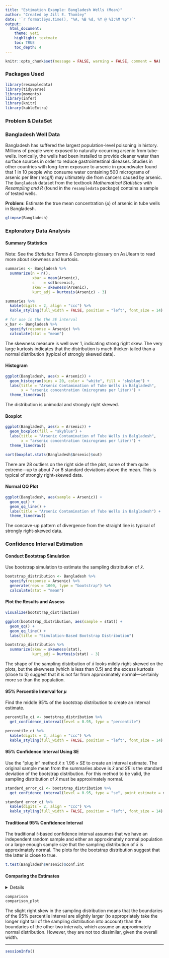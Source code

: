 ```yaml
---
title: "Estimation Example: Bangladesh Wells (Mean)"
author: "Created by Jill E. Thomley"
date: '`r format(Sys.time(), "%A, %B %d, %Y @ %I:%M %p")`'
output: 
  html_document: 
    theme: yeti
    highlight: textmate
    toc: TRUE
    toc_depth: 4
---
```


```r
knitr::opts_chunk$set(message = FALSE, warning = FALSE, comment = NA)
```

### **Packages Used**

```r
library(resampledata)
library(tidyverse)
library(moments)
library(infer)
library(knitr)
library(kableExtra)
```

### **Problem & DataSet**

### **Bangladesh Well Data**

Bangladesh has suffered the largest population-level poisoning in history. Millions of people were exposed to naturally-occurring arsenic from tube-wells. Ironically, the wells had been installed to provide cleaner water than surface sources in order to reduce gastrointestinal diseases. Studies in other countries with long-term exposure to arsenic in groundwater found that 1 in 10 people who consume water containing 500 micrograms of arsenic per liter (mcg/l) may ultimately die from cancers caused by arsenic. The `Bangladesh` dataset from the textbook *Mathematical Statistics with Resampling and R* (found in the `resampledata` package) contains a sample of tested wells.

**Problem:** Estimate the true mean concentration ($\mu$) of arsenic in tube wells in Bangladesh.

```r
glimpse(Bangladesh)
```

### **Exploratory Data Analysis**

#### **Summary Statistics**

Note: See the *Statistics Terms & Concepts* glossary on AsUlearn to read more about skewness and kurtosis.

```r
summaries <- Bangladesh %>% 
  summarize(n = n(),
            xbar = mean(Arsenic),
            s    = sd(Arsenic),
            skew = skewness(Arsenic),
            kurt_adj = kurtosis(Arsenic) - 3)

summaries %>% 
  kable(digits = 2, align = "ccc") %>% 
  kable_styling(full_width = FALSE, position = "left", font_size = 14)

# for use in the the SE interval
x_bar <- Bangladesh %>% 
  specify(response = Arsenic) %>% 
  calculate(stat = "mean")
```

The skewness measure is well over 1, indicating strong right skew. The very large kurtosis indicates that the distribution is much thicker-tailed than a normal distribution (typical of strongly skewed data).

#### **Histogram**

```r
ggplot(Bangladesh, aes(x = Arsenic)) +
  geom_histogram(bins = 20, color = "white", fill = "skyblue") +
  labs(title = "Arsenic Contamination of Tube Wells in Balgladesh",
       x = "arsenic concentration (micrograms per liter)") +
  theme_linedraw()
```

The distribution is unimodal and strongly right skewed.

#### **Boxplot**

```r
ggplot(Bangladesh, aes(x = Arsenic)) +
  geom_boxplot(fill = "skyblue") +
  labs(title = "Arsenic Contamination of Tube Wells in Balgladesh",
       x = "arsenic concentration (micrograms per liter)") +
  theme_linedraw()

sort(boxplot.stats(Bangladesh$Arsenic)$out)
```

There are 28 outliers on the right side of the plot, some of them quite extreme---up to about 7 or 8 standard deviations above the mean. This is typical of strongly right-skewed data.

#### **Normal QQ Plot**

```r
ggplot(Bangladesh, aes(sample = Arsenic)) +
  geom_qq() +
  geom_qq_line() +
  labs(title = "Arsenic Contamination of Tube Wells in Balgladesh") +
  theme_linedraw()
```

The concave-up pattern of divergence from the straight line is typical of strongly right-skewed data.

### **Confidence Interval Estimation**

#### **Conduct Bootstrap Simulation**

Use bootstrap simulation to estimate the sampling distribution of $\bar{x}$.

```r
bootstrap_distribution <- Bangladesh %>% 
  specify(response = Arsenic) %>% 
  generate(reps = 1000, type = "bootstrap") %>% 
  calculate(stat = "mean")
```

#### **Plot the Results and Assess**

```r
visualize(bootstrap_distribution) 

ggplot(bootstrap_distribution, aes(sample = stat)) +
  geom_qq() +
  geom_qq_line() +
  labs(title = "Simulation-Based Bootstrap Distribution")

bootstrap_distribution %>% 
  summarize(skew = skewness(stat),
            kurt_adj = kurtosis(stat) - 3)
```

The shape of the sampling distribution of $\bar{x}$ looks mildly right-skewed on the plots, but the skewness (which is less than 0.5) and the excess kurtosis (close to 0) suggest that it is not far from approximately normal---certainly more so than the population.

#### **95% Percentile Interval for $\mu$**

Find the middle 95% of the bootstrap distribution to create an interval estimate.

```r
percentile_ci <- bootstrap_distribution %>% 
  get_confidence_interval(level = 0.95, type = "percentile")

percentile_ci %>% 
  kable(digits = 2, align = "ccc") %>% 
  kable_styling(full_width = FALSE, position = "left", font_size = 14)
```

#### **95% Confidence Interval Using SE**

Use the "plug in" method $\bar{x} \pm 1.96 \times SE$ to create an interval estimate. The original sample mean from the summaries above is $\bar{x}$ and $SE$ is the standard deviation of the bootstrap distribution. For this method to be valid, the sampling distribution of $\bar{x}$ must be approximately normal. 

```r
standard_error_ci <- bootstrap_distribution %>% 
  get_confidence_interval(level = 0.95, type = "se", point_estimate = x_bar)

standard_error_ci %>% 
  kable(digits = 2, align = "ccc") %>% 
  kable_styling(full_width = FALSE, position = "left", font_size = 14)
```

#### **Traditional 95% Confidence Interval**

The traditional *t*-based confidence interval assumes that we have an independent random sample and either an approximately normal population or a large enough sample size that the sampling distribution of $\bar{x}$ is approximately normal. The plots for the bootstrap distribution suggest that the latter is close to true.

```r
t.test(Bangladesh$Arsenic)$conf.int
```

#### **Comparing the Estimates**

<details>
```r
comparison <- rbind(percentile_ci, 
      standard_error_ci,
      tibble(lower_ci = t.test(Bangladesh$Arsenic)$conf.int[1],
             upper_ci = t.test(Bangladesh$Arsenic)$conf.int[2])) %>% 
  mutate(type = c("Percentile", "SE Method", "Traditional"),
         width = upper_ci - lower_ci) %>% 
  relocate(type, .before = lower_ci) %>% 
  kable(digits = 2, align = "lccc") %>% 
  kable_styling(full_width = FALSE, position = "left", font_size = 14)

comparison_plot <- visualize(bootstrap_distribution) +
  shade_ci(endpoints = percentile_ci, color = "skyblue", fill = "white") +
  shade_ci(endpoints = standard_error_ci, color = "orange", fill = "white") +
  labs(subtitle = "blue = 95% percentile interval, orange = 95% SE interval")
```
</details>

```r
comparison
comparison_plot
```

The slight right skew in the sampling distribution means that the boundaries of the 95% percentile interval are slightly larger (to appropriately take the longer right tail of the sampling distribution into account) than the boundaries of the other two intervals, which assume an approximately normal distribution. However, they are not too dissimilar, given the overall width.

<hr>
```r
sessionInfo()
```


